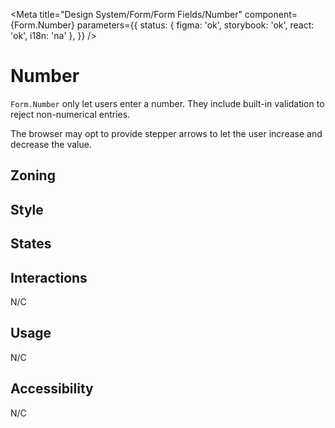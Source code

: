 

<Meta
	title="Design System/Form/Form Fields/Number"
	component={Form.Number}
	parameters={{
		status: { figma: 'ok', storybook: 'ok', react: 'ok', i18n: 'na' },
	}}
/>

# Number

`Form.Number` only let users enter a number. They include built-in validation to reject non-numerical entries.

The browser may opt to provide stepper arrows to let the user increase and decrease the value.

## Zoning

<FigmaImage
	src="https://www.figma.com/file/qc8oUSyVJM67gSsbTShftt/%F0%9F%93%90-Zoning?node-id=548%3A53"
	alt="zoning image for number inputs"
/>

## Style

## States

<Canvas>
	<Story story={Stories.Number} />
</Canvas>

## Interactions

N/C

## Usage

N/C

## Accessibility

N/C
